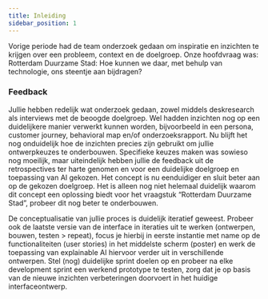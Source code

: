 ```yaml
---
title: Inleiding
sidebar_position: 1
---
```


 Vorige periode had de team onderzoek gedaan om inspiratie en inzichten te krijgen over een probleem, context en de doelgroep.
 Onze hoofdvraag was: Rotterdam Duurzame Stad: Hoe kunnen we daar, met behulp van technologie, ons steentje aan bijdragen?


 ### Feedback
 Jullie hebben redelijk wat onderzoek gedaan, zowel middels deskresearch als interviews met de beoogde doelgroep.
 Wel hadden inzichten nog op een duidelijkere manier verwerkt kunnen worden, bijvoorbeeld in een persona, customer journey,
 behavioral map en/of onderzoeksrapport. Nu blijft het nog onduidelijk hoe de inzichten precies zijn gebruikt
 om jullie ontwerpkeuzes te onderbouwen. Specifieke keuzes maken was sowieso nog moeilijk, maar uiteindelijk hebben
 jullie de feedback uit de retrospectives ter harte genomen en voor een
 duidelijke doelgroep en toepassing van AI gekozen. Het concept is nu eenduidiger en sluit beter aan op de gekozen doelgroep.
 Het is alleen nog niet helemaal duidelijk waarom dit concept een
 oplossing biedt voor het vraagstuk “Rotterdam Duurzame Stad”,
 probeer dit nog beter te onderbouwen.

De conceptualisatie van jullie proces is duidelijk iteratief geweest. Probeer ook de laatste versie van de interface in
iteraties uit te werken (ontwerpen, bouwen, testen > repeat), focus je hierbij in eerste instantie met name op
de functionaliteiten (user stories) in het middelste scherm (poster) en werk de toepassing van
explainable AI hiervoor verder uit in verschillende ontwerpen.
Stel (nog) duidelijke sprint doelen op en probeer na elke development sprint een werkend prototype te testen, zorg dat
je op basis van de nieuwe inzichten verbeteringen doorvoert in het huidige interfaceontwerp.
